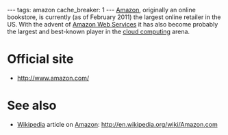 ---
tags: amazon
cache_breaker: 1
---
[[Amazon]], originally an online bookstore, is currently (as of February 2011) the largest online retailer in the US. With the advent of [[Amazon Web Services]] it has also become probably the largest and best-known player in the [[cloud computing]] arena.

= Official site =

* http://www.amazon.com/

= See also =

* [[Wikipedia]] article on [[Amazon]]: http://en.wikipedia.org/wiki/Amazon.com
